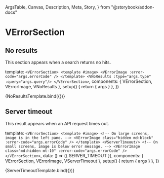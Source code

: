   ArgsTable,
  Canvas,
  Description,
  Meta,
  Story,
} from "@storybook/addon-docs"



<Meta title="Components/VErrorSection" component={VErrorSection} />

# VErrorSection

<Description of={VErrorSection} />

<ArgsTable of={VErrorSection} />

## No results

This section appears when a search returns no hits.

  template: `
    <VErrorSection>
      <template #image>
       <VErrorImage :error-code="args.errorCode" />
      </template>
      <VNoResults :type="args.type" :query="args.query"/>
    </VErrorSection>
    `,
  components: { VErrorSection, VErrorImage, VNoResults },
  setup() {
    return { args }
  },
})

<Canvas>
  <Story
    name="No result"
    args={{
      errorCode: NO_RESULT,
      type: "image",
      query: {
        license: "",
        license_type: "",
        mature: false,
        q: "sad person",
        searchBy: "",
      },
    }}
  >
    {NoResultsTemplate.bind({})}
  </Story>
</Canvas>

## Server timeout

This result appears when an API request times out.

  template: `
    <VErrorSection>
      <template #image>
        <!-- On large screens, image is in the left pane. -->
        <VErrorImage class="hidden md:block" :error-code="args.errorCode" />
      </template>
      <VServerTimeout/>
      <!-- On small screens, image is below error message. -->
      <VErrorImage class="md:hidden mt-10" :error-code="args.errorCode" />
    </VErrorSection>
  `,
  data: () => ({ SERVER_TIMEOUT }),
  components: { VErrorSection, VErrorImage, VServerTimeout },
  setup() {
    return { args }
  },
})

<Canvas>
  <Story name="Server timeout" args={{ errorCode: SERVER_TIMEOUT }}>
    {ServerTimeoutTemplate.bind({})}
  </Story>
</Canvas>
